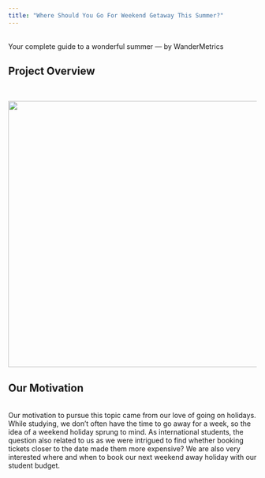 ```yaml
---
title: "Where Should You Go For Weekend Getaway This Summer?"
---
```

<br>
Your complete guide to a wonderful summer       --- by WanderMetrics
<br>

## Project Overview
<br>


<p style='text-align:center'>
    <img src="figures/Wallpapers/web_flight.jpg" width="960" height="540" />
</p>

## Our Motivation
<br>
Our motivation to pursue this topic came from our love of going on holidays. While studying, we don’t often have the time to go away for a week, so the idea of a weekend holiday sprung to mind. As international students, the question also related to us as we were intrigued to find whether booking tickets closer to the date made them more expensive? We are also very interested where and when to book our next weekend away holiday with our student budget. 

